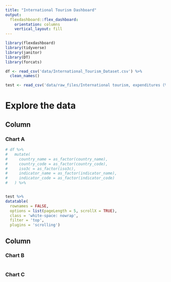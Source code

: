```yaml
---
title: "International Tourism Dashboard"
output: 
  flexdashboard::flex_dashboard:
    orientation: columns
    vertical_layout: fill
---
```


```r
library(flexdashboard)
library(tidyverse)
library(janitor)
library(DT)
library(forcats)

df <- read_csv('data/International_Tourism_Dataset.csv') %>%
  clean_names()

test <- read_csv('data/raw_files/International tourism, expenditures (% of total imports).csv', skip = 4)
```

# Explore the data

Column {data-width=650}
-----------------------------------------------------------------------

### Chart A

```r
# df %>%
#   mutate(
#     country_name = as_factor(country_name),
#     country_code = as_factor(country_code),
#     iso3c = as_factor(iso3c),
#     indicator_name = as_factor(indicator_name),
#     indicator_code = as_factor(indicator_code)
#   ) %>%


test %>%
datatable(
  rownames = FALSE, 
  options = list(pageLength = 5, scrollX = TRUE), 
  class = 'white-space: nowrap',
  filter = 'top',
  plugins = 'scrolling')
```

Column {data-width=350}
-----------------------------------------------------------------------

### Chart B

```r

```

### Chart C

```r

```

